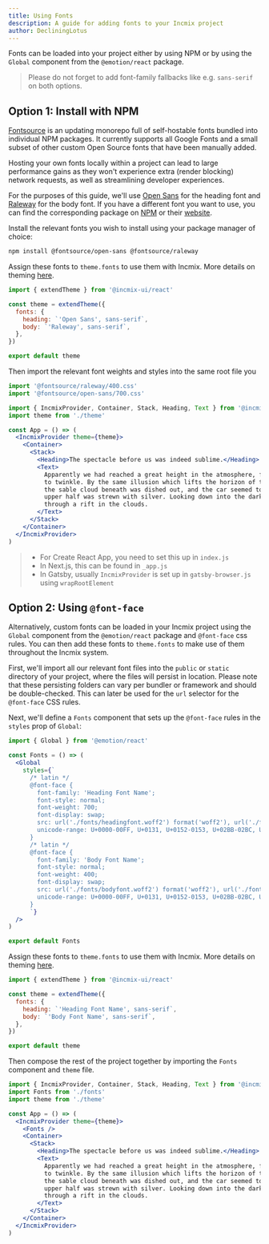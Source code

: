 ```yaml
---
title: Using Fonts
description: A guide for adding fonts to your Incmix project
author: DecliningLotus
---
```


Fonts can be loaded into your project either by using NPM or by using the
`Global` component from the `@emotion/react` package.

> Please do not forget to add font-family fallbacks like e.g. `sans-serif`
> on both options.

## Option 1: Install with NPM

[Fontsource](https://github.com/fontsource/fontsource) is an updating monorepo
full of self-hostable fonts bundled into individual NPM packages. It currently
supports all Google Fonts and a small subset of other custom Open Source fonts
that have been manually added.

Hosting your own fonts locally within a project can lead to large performance
gains as they won't experience extra (render blocking) network requests, as well
as streamlining developer experiences.

For the purposes of this guide, we'll use
[Open Sans](https://fonts.google.com/specimen/Open+Sans) for the heading font
and [Raleway](https://fonts.google.com/specimen/Raleway) for the body font. If
you have a different font you want to use, you can find the corresponding
package on [NPM](https://www.npmjs.com/search?q=fontsource) or their
[website](https://fontsource.org/).

Install the relevant fonts you wish to install using your package manager of
choice:

```bash
npm install @fontsource/open-sans @fontsource/raleway
```

Assign these fonts to `theme.fonts` to use them with Incmix. More details on
theming [here](/docs/styled-system/customize-theme).

```jsx live=false
import { extendTheme } from '@incmix-ui/react'

const theme = extendTheme({
  fonts: {
    heading: `'Open Sans', sans-serif`,
    body: `'Raleway', sans-serif`,
  },
})

export default theme
```

Then import the relevant font weights and styles into the same root file you

```jsx live=false
import '@fontsource/raleway/400.css'
import '@fontsource/open-sans/700.css'

import { IncmixProvider, Container, Stack, Heading, Text } from '@incmix-ui/react'
import theme from './theme'

const App = () => (
  <IncmixProvider theme={theme}>
    <Container>
      <Stack>
        <Heading>The spectacle before us was indeed sublime.</Heading>
        <Text>
          Apparently we had reached a great height in the atmosphere, for the sky was a dead black, and the stars had ceased
          to twinkle. By the same illusion which lifts the horizon of the sea to the level of the spectator on a hillside,
          the sable cloud beneath was dished out, and the car seemed to float in the middle of an immense dark sphere, whose
          upper half was strewn with silver. Looking down into the dark gulf below, I could see a ruddy light streaming
          through a rift in the clouds.
        </Text>
      </Stack>
    </Container>
  </IncmixProvider>
)
```

> - For Create React App, you need to set this up in `index.js`
> - In Next.js, this can be found in `_app.js`
> - In Gatsby, usually `IncmixProvider` is set up in `gatsby-browser.js` using
>   `wrapRootElement`

## Option 2: Using `@font-face`

Alternatively, custom fonts can be loaded in your Incmix project using the
`Global` component from the `@emotion/react` package and `@font-face` css rules.
You can then add these fonts to `theme.fonts` to make use of them throughout the
Incmix system.

First, we'll import all our relevant font files into the `public` or `static`
directory of your project, where the files will persist in location. Please note
that these persisting folders can vary per bundler or framework and should be
double-checked. This can later be used for the `url` selector for the
`@font-face` CSS rules.

Next, we'll define a `Fonts` component that sets up the `@font-face` rules in
the `styles` prop of `Global`:

```jsx live=false
import { Global } from '@emotion/react'

const Fonts = () => (
  <Global
    styles={`
      /* latin */
      @font-face {
        font-family: 'Heading Font Name';
        font-style: normal;
        font-weight: 700;
        font-display: swap;
        src: url('./fonts/headingfont.woff2') format('woff2'), url('./fonts/headingfont.woff') format('woff');
        unicode-range: U+0000-00FF, U+0131, U+0152-0153, U+02BB-02BC, U+02C6, U+02DA, U+02DC, U+2000-206F, U+2074, U+20AC, U+2122, U+2191, U+2193, U+2212, U+2215, U+FEFF, U+FFFD;
      }
      /* latin */
      @font-face {
        font-family: 'Body Font Name';
        font-style: normal;
        font-weight: 400;
        font-display: swap;
        src: url('./fonts/bodyfont.woff2') format('woff2'), url('./fonts/bodyfont.woff') format('woff');
        unicode-range: U+0000-00FF, U+0131, U+0152-0153, U+02BB-02BC, U+02C6, U+02DA, U+02DC, U+2000-206F, U+2074, U+20AC, U+2122, U+2191, U+2193, U+2212, U+2215, U+FEFF, U+FFFD;
      }
      `}
  />
)

export default Fonts
```

Assign these fonts to `theme.fonts` to use them with Incmix. More details on
theming [here](/docs/styled-system/customize-theme).

```jsx live=false
import { extendTheme } from '@incmix-ui/react'

const theme = extendTheme({
  fonts: {
    heading: `'Heading Font Name', sans-serif`,
    body: `'Body Font Name', sans-serif`,
  },
})

export default theme
```

Then compose the rest of the project together by importing the `Fonts` component
and `theme` file.

```jsx live=false
import { IncmixProvider, Container, Stack, Heading, Text } from '@incmix-ui/react'
import Fonts from './fonts'
import theme from './theme'

const App = () => (
  <IncmixProvider theme={theme}>
    <Fonts />
    <Container>
      <Stack>
        <Heading>The spectacle before us was indeed sublime.</Heading>
        <Text>
          Apparently we had reached a great height in the atmosphere, for the sky was a dead black, and the stars had ceased
          to twinkle. By the same illusion which lifts the horizon of the sea to the level of the spectator on a hillside,
          the sable cloud beneath was dished out, and the car seemed to float in the middle of an immense dark sphere, whose
          upper half was strewn with silver. Looking down into the dark gulf below, I could see a ruddy light streaming
          through a rift in the clouds.
        </Text>
      </Stack>
    </Container>
  </IncmixProvider>
)
```
